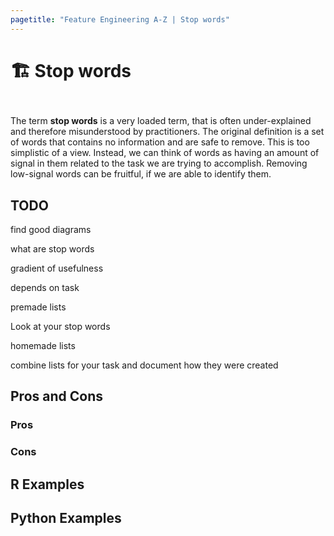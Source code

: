 ```yaml
---
pagetitle: "Feature Engineering A-Z | Stop words"
---
```


# 🏗️ Stop words {#sec-text-stopwords}

::: {style="visibility: hidden; height: 0px;"}
## Stop words
:::

The term **stop words** is a very loaded term, that is often under-explained and therefore misunderstood by practitioners. The original definition is a set of words that contains no information and are safe to remove. This is too simplistic of a view. Instead, we can think of words as having an amount of signal in them related to the task we are trying to accomplish. Removing low-signal words can be fruitful, if we are able to identify them.

::: {.callout-caution}
# TODO

find good diagrams
:::

what are stop words

gradient of usefulness

depends on task

premade lists

Look at your stop words

homemade lists

combine lists for your task and document how they were created

## Pros and Cons

### Pros

### Cons

## R Examples

## Python Examples


